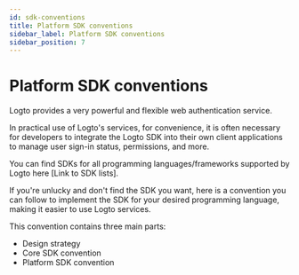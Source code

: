 ```yaml
---
id: sdk-conventions
title: Platform SDK conventions
sidebar_label: Platform SDK conventions
sidebar_position: 7
---
```


# Platform SDK conventions

Logto provides a very powerful and flexible web authentication service.

In practical use of Logto's services, for convenience, it is often necessary for developers to integrate the Logto SDK into their own client applications to manage user sign-in status, permissions, and more.

You can find SDKs for all programming languages/frameworks supported by Logto here [Link to SDK lists].

If you're unlucky and don't find the SDK you want, here is a convention you can follow to implement the SDK for your desired programming language, making it easier to use Logto services.

This convention contains three main parts:

- Design strategy
- Core SDK convention
- Platform SDK convention
